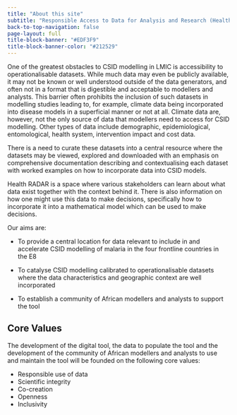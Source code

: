 ```yaml
---
title: "About this site"
subtitle: "Responsible Access to Data for Analysis and Research (Health: RADAR)"
back-to-top-navigation: false
page-layout: full
title-block-banner: "#EDF3F9"
title-block-banner-color: "#212529"
---
```


One of the greatest obstacles to CSID modelling in LMIC is accessibility to operationalisable datasets. While much data may even be publicly available, it may not be known or well understood outside of the data generators, and often not in a format that is digestible and acceptable to modellers and analysts. This barrier often prohibits the inclusion of such datasets in modelling studies leading to, for example, climate data being incorporated into disease models in a superficial manner or not at all. Climate data are, however, not the only source of data that modellers need to access for CSID modelling. Other types of data include demographic, epidemiological, entomological, health system, intervention impact and cost data.

There is a need to curate these datasets into a central resource where the datasets may be viewed, explored and downloaded with an emphasis on comprehensive documentation describing and contextualising each dataset with worked examples on how to incorporate data into CSID models.

Health RADAR is a space where various stakeholders can learn about what data exist together with the context behind it. There is also information on how one might use this data to make decisions, specifically how to incorporate it into a mathematical model which can be used to make decisions.

Our aims are:

* To provide a central location for data relevant to include in and accelerate CSID modelling of malaria in the four frontline countries in the E8

* To catalyse CSID modelling calibrated to operationalisable datasets where the data characteristics and geographic context are well incorporated

* To establish a community of African modellers and analysts to support the tool

## Core Values

The development of the digital tool, the data to populate the tool and the development of the community of African modellers and analysts to use and maintain the tool will be founded on the following core values:

* Responsible use of data
* Scientific integrity
* Co-creation
* Openness
* Inclusivity
